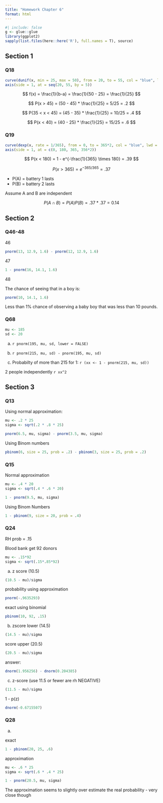 ```yaml
---
title: "Homework Chapter 6"
format: html
---
```


```r
#| include: false
g <- glue::glue
library(ggplot2)
sapply(list.files(here::here('R'), full.names = T), source)
```

## Section 1

### Q18

```r
curve(dunif(x, min = 25, max = 50), from = 20, to = 55, col = "blue", lwd = 3, ylab = "f(x)", xaxt = 'n')
axis(side = 1, at = seq(20, 55, by = 5))
```

$$
f(x) = \frac{1}{b-a} = \frac{1}{50 - 25} = \frac{1}{25}
$$

$$
P(x > 45) = (50 - 45) * \frac{1}{25} = 5/25 = .2
$$

$$
P(35 < x < 45) = (45 - 35) * \frac{1}{25} = 10/25 = .4
$$

$$
P(x < 40) = (40 - 25) * \frac{1}{25} = 15/25 = .6
$$

### Q19


```r
curve(dexp(x, rate = 1/365), from = 0, to = 365*2, col = "blue", lwd = 3, ylab = "f(x)", xaxt = 'n')
axis(side = 1, at = c(0, 180, 365, 356*2))
```

$$
P(x < 180) = 1 - e^{-\frac{1}{365} \times 180} = .39
$$

$$
P(x > 365) = e^{-365/365} = .37
$$


- P(A) = battery 1 lasts
- P(B) = battery 2 lasts

Assume A and B are independent

$$
P(A \cap B) = P(A)P(B) = .37 * .37 = 0.14
$$

## Section 2

### Q46-48

46

```r
pnorm(13, 12.9, 1.6) - pnorm(12, 12.9, 1.6)
```


47
```r
1 - pnorm(16, 14.1, 1.6)
```

48


The chance of seeing that in a boy is:
```r
pnorm(10, 14.1, 1.6)
```

Less than 1% chance of observing a baby boy that was less than 10 pounds.

### Q68

```r
mu <- 185
sd <- 20
```

a. `r pnorm(195, mu, sd, lower = FALSE)`

b. `r pnorm(215, mu, sd) - pnorm(195, mu, sd)`

c. Probabilty of more than 215 for 1: `r (xx <- 1 - pnorm(215, mu, sd))` 

2 people independently `r xx^2`


## Section 3


### Q13

Using normal approximation:

```r
mu <- .2 * 25
sigma <- sqrt(.2 * .8 * 25)

pnorm(6.5, mu, sigma) - pnorm(3.5, mu, sigma)
```

Using Binom numbers

```r
pbinom(6, size = 25, prob = .2) - pbinom(3, size = 25, prob = .2)
```


### Q15

Normal approximation

```r
mu <- .4 * 20
sigma <- sqrt(.4 * .6 * 20)

1 - pnorm(9.5, mu, sigma)
```

Using Binom Numbers

```r
1 - pbinom(9, size = 20, prob = .4) 
```

### Q24


RH prob = .15

Blood bank get 92 donors

```r
mu <- .15*92
sigma <- sqrt(.15*.85*92)
```

a.
z score (10.5)

```r
(10.5 - mu)/sigma
```

probability using approximation

```r
pnorm(-.9635293)
```

exact using binomial

```r
pbinom(10, 92, .15)
```


b. 
zscore lower (14.5)

```r
(14.5 - mu)/sigma
```

score upper (20.5)
```r
(20.5 - mu)/sigma
```

answer:

```r

dnorm(1.956256) - dnorm(0.204385)
```



c. z-score (use 11.5 or fewer are rh NEGATIVE)

```r
(11.5 - mu)/sigma
```

1 - p(z)

```r

dnorm(-0.6715507)
```

### Q28

a.

exact

```r
1 - pbinom(20, 25, .6)
```

approximation

```r
mu <- .6 * 25
sigma <- sqrt(.6 * .4 * 25)

1 - pnorm(20.5, mu, sigma)
```


The approximation seems to slightly over estimate the real probability - very close though